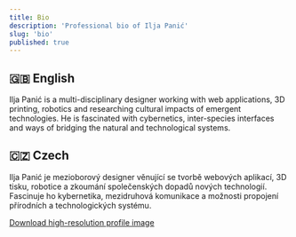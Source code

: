 ```yaml
---
title: Bio
description: 'Professional bio of Ilja Panić'
slug: 'bio'
published: true
---
```



## 🇬🇧 English

Ilja Panić is a multi-disciplinary designer working with web applications, 3D printing, robotics and researching cultural impacts of emergent technologies. He is fascinated with cybernetics, inter-species interfaces and ways of bridging the natural and technological systems.

## 🇨🇿 Czech

Ilja Panić je mezioborový designer věnující se tvorbě webových aplikací, 3D tisku, robotice a zkoumání společenských dopadů nových technologií. Fascinuje ho kybernetika, mezidruhová komunikace a možnosti propojení přírodních a technologických systému.


[Download high-resolution profile image](https://www.dropbox.com/sh/z6ypsgt17cjmjhp/AACY_m7TiWDafikaBC2lU3z-a?dl=0)
